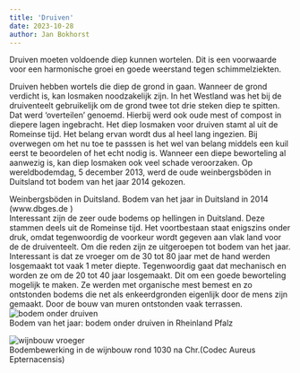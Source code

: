 ```yaml
---
title: 'Druiven'
date: 2023-10-28
author: Jan Bokhorst
---
```


Druiven moeten voldoende diep kunnen wortelen. Dit is een voorwaarde voor een harmonische groei en goede weerstand tegen schimmelziekten.  

Druiven hebben wortels die diep de grond in gaan. Wanneer de grond verdicht is, kan losmaken noodzakelijk zijn. In het Westland was het bij de druiventeelt gebruikelijk om de grond twee tot drie steken diep te spitten. Dat werd 'overteilen' genoemd. Hierbij werd ook oude mest of compost in diepere lagen ingebracht. Het diep losmaken voor druiven stamt al uit de Romeinse tijd. Het belang ervan wordt dus al heel lang ingezien. Bij overwegen om het nu toe te passsen is het wel van belang middels een kuil eerst te beoordelen of het echt nodig is. Wanneer een diepe beworteling al aanwezig is, kan diep losmaken ook veel schade veroorzaken. Op wereldbodemdag, 5 december 2013, werd de oude weinbergsböden in Duitsland tot bodem van het jaar 2014 gekozen.  

Weinbergsböden in Duitsland. Bodem van het jaar in Duitsland in 2014 (www.dbges.de )  
Interessant zijn de zeer oude bodems op hellingen in Duitsland. Deze stammen deels uit de Romeinse tijd. Het voortbestaan staat enigszins onder druk, omdat tegenwoordig de voorkeur wordt gegeven aan vlak land voor de de druiventeelt. Om die reden zijn ze uitgeroepen tot bodem van het jaar. Interessant is dat ze vroeger om de 30 tot 80 jaar met de hand werden losgemaakt tot vaak 1 meter diepte. Tegenwoordig gaat dat mechanisch en worden ze om de 20 tot 40 jaar losgemaakt. Dit om een goede beworteling mogelijk te maken. Ze werden met organische mest bemest en zo ontstonden bodems die net als enkeerdgronden eigenlijk door de mens zijn gemaakt. Door de bouw van muren ontstonden vaak terrassen.   
![bodem onder druiven](../img/weinbergsboden2-1920w.jpg)   
Bodem van het jaar: bodem onder druiven in Rheinland Pfalz

 

  
![wijnbouw vroeger](../img/Vineyard_Owner_and_Laborers_Parable_-_Codex_Aureus_Epternacensis_f76f_Detail(Small)-1920w.jpg)   
Bodembewerking in de wijnbouw rond 1030 na Chr.(Codec Aureus Epternacensis)

 




